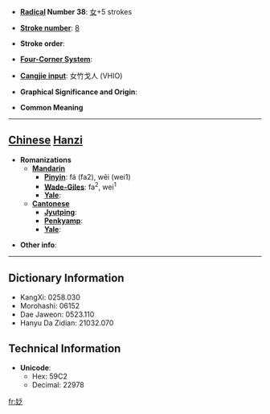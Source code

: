 * '''[[Wiktionary:Chinese radical index| Radical]] Number 38''': [[Wiktionary:Chinese radical index 女|女]]+5 strokes

* '''[[Wiktionary:Chinese total strokes index|Stroke number]]''': [[Wiktionary:Chinese total strokes index 8|8]]

* '''Stroke order''': 

* '''[[Wiktionary:Chinese four corner index|Four-Corner System]]''': 

* '''[[Wiktionary:Chinese Cangjie index|Cangjie input]]''': 女竹戈人 (VHIO)

* '''Graphical Significance and Origin''': 

* '''Common Meaning'''

----

== [[Chinese]] [[Hanzi]] ==

* '''Romanizations'''
** '''[[Mandarin]]'''
*** '''[[Pinyin]]''': fá (fa2), wēi (wei1)
*** '''[[Wade-Giles]]''': fa<sup>2</sup>, wei<sup>1</sup>
*** '''[[Yale]]''': 
** '''[[Cantonese]]'''
*** '''[[Jyutping]]''':
*** '''[[Penkyamp]]''': 
*** '''[[Yale]]''': 

* '''Other info''': 

----

== Dictionary Information ==

* KangXi: 0258.030
* Morohashi: 06152
* Dae Jaweon: 0523.110
* Hanyu Da Zidian: 21032.070

== Technical Information ==

* '''Unicode''':
** Hex: 59C2
** Decimal: 22978

[[fr:姂]]